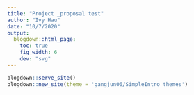 ```yaml
---
title: "Project _proposal test"
author: "Ivy Hau"
date: "10/7/2020"
output: 
  blogdown::html_page:
    toc: true
    fig_width: 6
    dev: "svg"
---
```


```r
blogdown::serve_site()
blogdown::new_site(theme = 'gangjun06/SimpleIntro themes')
```
